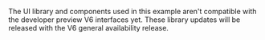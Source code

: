 <Callout warning>

The UI library and components used in this example aren't compatible with the developer preview V6 interfaces yet. These library updates will be released with the V6 general availability release.

</Callout>

